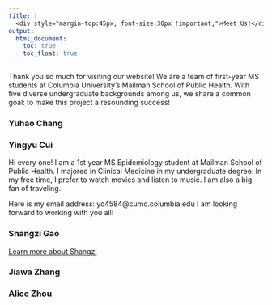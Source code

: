 ```yaml
---
title: | 
  <div style="margin-top:45px; font-size:30px !important;">Meet Us!</div>
output:
  html_document:
    toc: true
    toc_float: true
---
```


Thank you so much for visiting our website! We are a team of first-year MS students at Columbia University’s Mailman School of Public Health. With five diverse undergraduate backgrounds among us, we share a common goal: to make this project a resounding success!  

### Yuhao Chang

### Yingyu Cui

Hi every one! I am a 1st year MS Epidemiology student at Mailman School of Public Health. I majored in Clinical Medicine in my undergraduate degree. In my free time, I prefer to watch movies and listen to music. I am also a big fan of traveling.

Here is my email address: yc4584@cumc.columbia.edu
I am looking forward to working with you all!

### Shangzi Gao  

[Learn more about Shangzi](https://sg4489.github.io/p8105_hw4_sg4489.github.io/)

### Jiawa Zhang

### Alice Zhou
